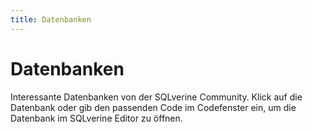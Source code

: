 ```yaml
---
title: Datenbanken
---
```



# Datenbanken

Interessante Datenbanken von der SQLverine Community. Klick auf die
Datenbank oder gib den passenden Code im Codefenster ein, um die
Datenbank im SQLverine Editor zu öffnen.

<ListDatabases />
